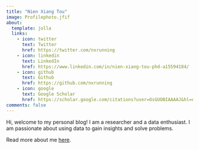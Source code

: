 ```yaml
---
title: "Nien Xiang Tou"
image: Profilephoto.jfif
about:
  template: jolla
  links:
    - icon: twitter
      text: Twitter
      href: https://twitter.com/nxrunning
    - icon: linkedin
      text: LinkedIn
      href: https://www.linkedin.com/in/nien-xiang-tou-phd-a15594184/
    - icon: github
      text: Github
      href: https://github.com/nxrunning
    - icon: google
      text: Google Scholar
      href: https://scholar.google.com/citations?user=OsGUOBIAAAAJ&hl=en&oi=ao
comments: false
---
```


Hi, welcome to my personal blog! I am a researcher and a data enthusiast. I am passionate about using data to gain insights and solve problems.

Read more about me [here](about.qmd).
